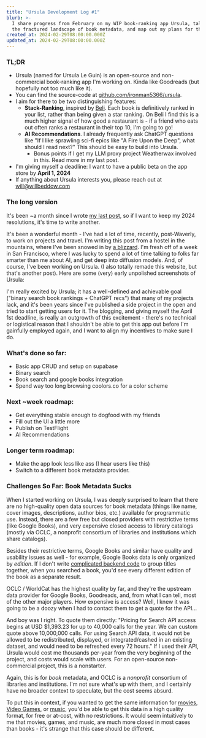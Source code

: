 ```yaml
---
title: "Ursula Development Log #1"
blurb: >-
  I share progress from February on my WIP book-ranking app Ursula, talk about
  the fractured landscape of book metadata, and map out my plans for the app
created_at: 2024-02-29T08:00:00.000Z
updated_at: 2024-02-29T08:00:00.000Z
---
```


### TL;DR

- Ursula (named for Ursula Le Guin) is an open-source and non-commercial book-ranking app I'm working on. Kinda like Goodreads (but hopefully not too much like it).
- You can find the source-code at [github.com/ironman5366/ursula](https://github.com/ironman5366/ursula).
- I aim for there to be two distinguishing features:
  - **Stack-Ranking**, inspired by [Beli](https://beliapp.com/). Each book is definitively ranked in your list, rather than being given a star ranking. On Beli I find this is a much higher signal of how good a restaurant is - if a friend who eats out often ranks a restaurant in their top 10, I'm going to go!
  - **AI Recommendations**. I already frequently ask ChatGPT questions like "If I like sprawling sci-fi epics like "A Fire Upon the Deep", what should I read next?" This should be easy to build into Ursula.
    - Bonus points if I get my LLM proxy project Weatherwax involved in this. Read more in my last post.
- I'm giving myself a deadline: I want to have a public beta on the app store by **April 1, 2024**
- If anything about Ursula interests you, please reach out at [will@willbeddow.com](mailto:will@willbeddow.com)

### The long version

It's been \~a month since I wrote [my last post](/posts/2024-getting-back-to-blogging-and-building-in-public), so
if I want to keep my 2024 resolutions, it's time to write another.

It's been a wonderful month - I've had a lot of time, recently, post-Waverly, to work on projects and travel.
I'm writing this post from a hostel in the mountains, where I've been snowed in by [a blizzard️](https://www.nytimes.com/2024/02/29/us/tahoe-blizzard-snow-forecast.html).
I'm fresh off of a week in San Francisco, where I was lucky to spend a lot of time talking to folks far smarter than me about AI, and get deep into diffusion models.
And, of course, I've been working on Ursula. (I also totally remade this website, but that's another post). Here are some (very) early unpolished screenshots of Ursula:

<CustomImage
  src="/uploads/ursula_wip_search.png"
  width={234}
  height={472}
  alt="A screenshot of the Ursula app, showing a search bar and a list of books."
  caption="Search, powered by Google Books"
/>

<CustomImage
  src="/uploads/ursula_wip_read.png"
  width={234}
  height={472}
  alt="A screenshot of the Ursula app, showing a ranked list of books already read"
  caption="Rankings"
/>

<CustomImage
  src="/uploads/ursula_wip_book_detail.png"
  width={234}
  height={472}
  alt="A screenshot of the Ursula app, showing information about the book 'The famished road' by Ben Okri."
  caption="Book detail"
/>

I'm really excited by Ursula; it has a well-defined and achievable goal ("binary search book rankings + ChatGPT recs") that many of my projects lack,
and it's been years since I've published a side project in the open and tried to start getting users for it.
The blogging, and giving myself the April 1st deadline, is really an outgrowth of this excitement - there's no technical or logistical reason that I shouldn't be able to get this app out before I'm gainfully employed again, and I want to
align my incentives to make sure I do.

### What's done so far:

- Basic app CRUD and setup on supabase
- Binary search
- Book search and google books integration
- Spend way too long browsing coolors.co for a color scheme

### Next ~week roadmap:

- Get everything stable enough to dogfood with my friends
- Fill out the UI a little more
- Publish on TestFlight
- AI Recommendations

### Longer term roadmap:

- Make the app look less like ass (I hear users like this)
- Switch to a different book metadata provider.

### Challenges So Far: Book Metadata Sucks

When I started working on Ursula, I was deeply surprised to learn that there are no high-quality open data sources for
book metadata (things like name, cover images, descriptions, author bios, etc.) available for programmatic use. Instead,
there are a few free but closed providers with restrictive terms (like Google Books), and very expensive closed access to
library catalogs (mostly via OCLC, a nonprofit consortium of libraries and institutions which share catalogs).

Besides their restrictive terms, Google Books and similar have quality and usability issues as well - for example, Google Books data is only organized by _edition_. If I don't write [complicated backend code](https://github.com/ironman5366/ursula/blob/84bd88a24891e983ffed22b64c2464425fb27762/supabase/functions/book-search/index.ts#L34) to group titles together, when you searched a book, you'd see every different edition of the book as a separate result.

OCLC / WorldCat has the highest quality by far, and they're the upstream data provider for Google Books, Goodreads, and, from what I can tell,
most of the other major players. How expensive is access? Well, I knew it was going to be a doozy when I had to contact them to get a
quote for the API...

<CustomImage
  src="/uploads/oclc_email.png"
  width={444}
  height={149}
  alt="A screenshot of an email with an OCLC representative, quoting a large price for API access."
  caption="OCLC API quote"
/>

And boy was I right. To quote them directly: "Pricing for Search API access begins at USD $1,393.23 for up to 40,000 calls for the year. We can custom quote above 10,000,000 calls.
For using Search API data, it would not be allowed to be redistributed, displayed, or integrated/cashed in an existing dataset, and would need to be refreshed every 72 hours." If I used their API, Ursula would cost me thousands per-year from the very beginning of the project, and costs would scale with users. For an open-source non-commercial project, this is a nonstarter.

Again, this is for _book_ metadata, and OCLC is a _nonprofit_ consortium of libraries and institutions. I'm not sure what's up with them,
and I certainly have no broader context to speculate, but the cost seems absurd.

To put this in context, if you wanted to get the same information for [movies](https://developer.imdb.com/non-commercial-datasets/),
[Video Games](https://www.igdb.com/api), or [music](http://www.onemusicapi.com/), you'd be able to get this data in a high quality format, for free or at-cost, with no restrictions. It would seem intuitively to me that
movies, games, and music, are much more closed in most cases than books - it's strange that this case should be different.
